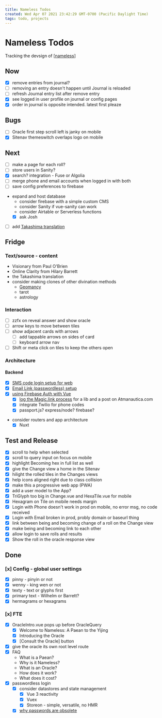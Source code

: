 ```yaml
---
title: Nameless Todos
created: Wed Apr 07 2021 23:42:29 GMT-0700 (Pacific Daylight Time)
tags: todo, projects
---
```


# Nameless Todos

Tracking the devsign of [[nameless]]

## Now

- [x] remove entries from journal?
- [ ] removing an entry doesn't happen until Journal is reloaded
- [ ] refresh Journal entry list after remove entry
- [x] see logged in user profile on journal or config pages
- [x] order in journal is opposite intended. latest first pleaze

## Bugs

- [ ] Oracle first step scroll left is janky on mobile
- [x] Sitenav themeswitch overlaps logo on mobile

## Next

- [ ] make a page for each roll?
- [ ] store users in Sanity?
- [x] search? integration - Fuse or Algolia
- [ ] merge phone and email accounts when logged in with both
- [ ] save config preferences to firebase
- expand and host database
  - consider firebase with a simple custom CMS
  - consider Sanity if vue-sanity can work
  - consider Airtable or Serverless functions
  - [x] ask Josh
- [ ] add [Takashima translation](http://www.russellcottrell.com/VirtualYarrowStalks/TakashimaEkidan.htm)

## Fridge

### Text/source - content

- Visionary from Paul O'Brien
- Online Clarity from Hilary Barrett
- the Takashima translation
- consider making clones of other divination methods
  - [Geomancy](https://www.wikiwand.com/en/Geomantic_figures)
  - tarot
  - astrology

### Interaction

- [ ] zzfx on reveal answer and show oracle
- [ ] arrow keys to move between tiles
- [ ] show adjacent cards with arrows
  - [ ] add tappable arrows on sides of card
  - [ ] keyboard arrow nav
- [ ] Shift or meta click on tiles to keep the others open

### Architecture

#### Backend

- [x] [SMS code login setup for web](https://firebase.google.com/docs/auth/web/phone-auth?authuser=0)
- [x] [Email Link (passwordless) setup](https://firebase.google.com/docs/auth/web/email-link-auth?authuser=0)
- [x] [using Firebase Auth with Vue](https://www.freecodecamp.org/news/how-to-add-authentication-to-a-vue-app-using-firebase/)
  - [x] [log the Magic.link process](./docs/passwordless.md) for a lib and a post on Atmanautica.com
  - [x] integrate Twilio for phone codes
  - [x] passport.js? express/node? firebase?
- consider routers and app architecture
  - [x] Nuxt

## Test and Release

- [x] scroll to help when selected
- [x] scroll to query input on focus on mobile
- [x] highlight Becoming hex in full list as well
- [x] give the Change view a home in the Sitenav
- [x] hilight the rolled tiles in the Changes views
- [x] help icons aligned right due to class collision
- [x] make this a progressive web app (PWA)
- [x] add a user model to the App?
- [x] TriGlyph too big in Change.vue and HexaTile.vue for mobile
- [x] Hexagram on Tile on mobile needs margin
- [x] Login with Phone doesn't work in prod on mobile, no error msg, no code received
- [x] Login with Email broken in prod, probly domain or baseurl thing
- [x] link between being and becoming change of a roll on the Change view
- [x] make being and becoming link to each other
- [x] allow login to save rolls and results
- [x] Show the roll in the oracle response view

## Done

### [x] Config - global user settings

- [x] pinny - pinyin or not
- [x] wenny - king wen or not
- [x] texty - text or glyphs first
- [x] primary text - Wilhelm or Barrett?
- [x] hermagrams or hexagrams

### [x] FTE

- [x] OracleIntro.vue pops up before OracleQuery
  - [x] Welcome to Nameless: A Paean to the Yijing
  - [x] Introducing the Oracle
  - [x] [Consult the Oracle] button
- [x] give the oracle its own root level route
- [x] FAQ
  - What is a Paean?
  - Why is it Nameless?
  - What is an Oracle?
  - How does it work?
  - What does it cost?
- [x] passwordless login
  - [x] consider datastores and state management
    - [x] Vue 3 reactivity
    - [x] Vuex
    - [x] Storeon - simple, versatile, no HMR
  - [x] [why passwords are obsolete](https://medium.com/@ninjudd/passwords-are-obsolete-9ed56d483eb)

[//begin]: # 'Autogenerated link references for markdown compatibility'
[nameless]: nameless 'Nameless'
[//end]: # 'Autogenerated link references'
